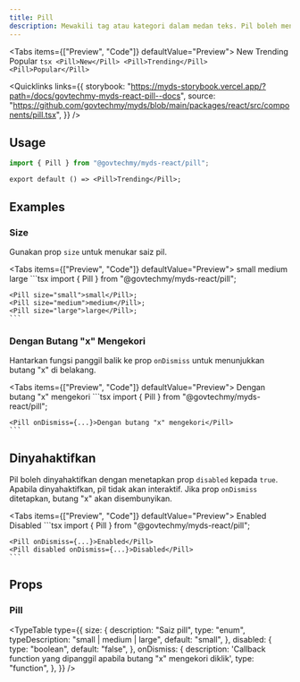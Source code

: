 ```yaml
---
title: Pill
description: Mewakili tag atau kategori dalam medan teks. Pil boleh mengandungi teks dan mungkin termasuk butang "x" untuk memudahkan penyingkiran.
---
```



<Tabs items={["Preview", "Code"]} defaultValue="Preview">
  <Tab value="Preview" className="not-prose flex justify-center gap-1">
    <Pill>New</Pill>
    <Pill>Trending</Pill>
    <Pill>Popular</Pill>
  </Tab>
  <Tab value="Code">
    ```tsx
    <Pill>New</Pill>
    <Pill>Trending</Pill>
    <Pill>Popular</Pill>
    ```
  </Tab>
</Tabs>

<Quicklinks
  links={{
    storybook:
      "https://myds-storybook.vercel.app/?path=/docs/govtechmy-myds-react-pill--docs",
    source:
      "https://github.com/govtechmy/myds/blob/main/packages/react/src/components/pill.tsx",
  }}
/>

## Usage

```ts copy title="Import"
import { Pill } from "@govtechmy/myds-react/pill";
```

```tsx copy title="Anatomi"
export default () => <Pill>Trending</Pill>;
```

## Examples

### Size

Gunakan prop `size` untuk menukar saiz pil.

<Tabs items={["Preview", "Code"]} defaultValue="Preview">
  <Tab value="Preview" className="not-prose flex justify-center items-end gap-1">
      <Pill size="small">small</Pill>
      <Pill size="medium">medium</Pill>
      <Pill size="large">large</Pill>
  </Tab>
  <Tab value="Code">
    ```tsx 
    import { Pill } from "@govtechmy/myds-react/pill";

    <Pill size="small">small</Pill>;
    <Pill size="medium">medium</Pill>;
    <Pill size="large">large</Pill>;
    ```

  </Tab>
</Tabs>

### Dengan Butang "x" Mengekori

Hantarkan fungsi panggil balik ke prop `onDismiss` untuk menunjukkan butang "x" di belakang.

<Tabs items={["Preview", "Code"]} defaultValue="Preview">
  <Tab value="Preview" className="not-prose flex justify-center items-end gap-1">
      <PillWithTrailingXButton>Dengan butang "x" mengekori</PillWithTrailingXButton>
  </Tab>
  <Tab value="Code">
    ```tsx 
    import { Pill } from "@govtechmy/myds-react/pill";

    <Pill onDismiss={...}>Dengan butang "x" mengekori</Pill>
    ```

  </Tab>
</Tabs>

## Dinyahaktifkan

Pil boleh dinyahaktifkan dengan menetapkan prop `disabled` kepada `true`. Apabila dinyahaktifkan, pil tidak akan interaktif. Jika prop `onDismiss` ditetapkan, butang "x" akan disembunyikan.

<Tabs items={["Preview", "Code"]} defaultValue="Preview">
  <Tab value="Preview" className="not-prose flex justify-center items-end gap-1">
      <PillWithTrailingXButton>Enabled</PillWithTrailingXButton>
      <PillWithTrailingXButton disabled>Disabled</PillWithTrailingXButton>
  </Tab>
  <Tab value="Code">
    ```tsx 
    import { Pill } from "@govtechmy/myds-react/pill";

    <Pill onDismiss={...}>Enabled</Pill>
    <Pill disabled onDismiss={...}>Disabled</Pill>
    ```

  </Tab>
</Tabs>

## Props

### Pill

<TypeTable
  type={{
    size: {
      description: "Saiz pill",
      type: "enum",
      typeDescription: "small | medium | large",
      default: "small",
    },
    disabled: {
      type: "boolean",
      default: "false",
    },
    onDismiss: {
      description:
        'Callback function yang dipanggil apabila butang "x" mengekori diklik',
      type: "function",
    },
  }}
/>
